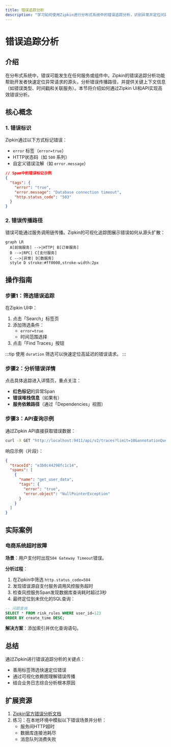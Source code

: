 ```yaml
---
title: 错误追踪分析
description: "学习如何使用Zipkin进行分布式系统中的错误追踪分析，识别异常并定位问题根源。"
---
```


# 错误追踪分析

## 介绍

在分布式系统中，错误可能发生在任何服务或组件中。Zipkin的错误追踪分析功能帮助开发者快速定位异常请求的源头，分析错误传播路径，并提供关键上下文信息（如错误类型、时间戳和关联服务）。本节将介绍如何通过Zipkin UI和API实现高效错误分析。

## 核心概念

### 1. 错误标识
Zipkin通过以下方式标记错误：
- `error` 标签（`error=true`）
- HTTP状态码（如 `500` 系列）
- 自定义错误注解（如 `error.message`）

```json
// Span中的错误标记示例
{
  "tags": {
    "error": "true",
    "error.message": "Database connection timeout",
    "http.status_code": "503"
  }
}
```

### 2. 错误传播路径
错误可能通过服务调用链传播。Zipkin的可视化追踪图展示错误如何从源头扩散：

```mermaid
graph LR
  A[前端服务] -->|HTTP| B[订单服务]
  B -->|RPC| C[支付服务]
  C -->|异常| D[数据库]
  style D stroke:#ff0000,stroke-width:2px
```

## 操作指南

### 步骤1：筛选错误追踪
在Zipkin UI中：
1. 点击「Search」标签页
2. 添加筛选条件：
   - `error=true`
   - 时间范围选择
3. 点击「Find Traces」按钮

:::tip
使用 `duration` 筛选可以快速定位高延迟的错误请求。
:::

### 步骤2：分析错误详情
点击具体追踪进入详情页，重点关注：
- **红色标记**的异常Span
- **错误堆栈信息**（如果有）
- **服务依赖路径**（通过「Dependencies」视图）

### 步骤3：API查询示例
通过Zipkin API直接获取错误数据：

```bash
curl -X GET "http://localhost:9411/api/v2/traces?limit=10&annotationQuery=error=true"
```

响应示例（片段）：
```json
{
  "traceId": "e3b0c44298fc1c14",
  "spans": [
    {
      "name": "get_user_data",
      "tags": {
        "error": "true",
        "error.object": "NullPointerException"
      }
    }
  ]
}
```

## 实际案例

### 电商系统超时故障
**场景**：用户支付时出现`504 Gateway Timeout`错误。

**分析过程**：
1. 在Zipkin中筛选 `http.status_code=504`
2. 发现错误源自支付服务调用风控服务超时
3. 检查风控服务Span发现数据库查询耗时超过3秒
4. 最终定位到未优化的SQL查询：

```sql
-- 问题查询
SELECT * FROM risk_rules WHERE user_id=123 
ORDER BY create_time DESC;
```

**解决方案**：添加索引并优化查询语句。

## 总结

通过Zipkin进行错误追踪分析的关键点：
- 善用标签筛选快速定位错误
- 通过可视化依赖图理解错误传播
- 结合业务日志综合分析根本原因

## 扩展资源
1. [Zipkin官方错误分析文档](https://zipkin.io/pages/data_model.html)
2. 练习：在本地环境中模拟以下错误场景并分析：
   - 服务间HTTP超时
   - 数据库连接池耗尽
   - 消息队列消费失败
